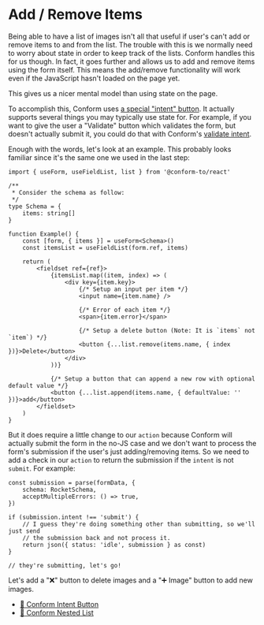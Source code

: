 # Add / Remove Items

Being able to have a list of images isn't all that useful if user's can't add
or remove items to and from the list. The trouble with this is we normally need
to worry about state in order to keep track of the lists. Conform handles this
for us though. In fact, it goes further and allows us to add and remove items
using the form itself. This means the add/remove functionality will work even
if the JavaScript hasn't loaded on the page yet.

This gives us a nicer mental model than using state on the page.

To accomplish this, Conform uses
[a special "intent" button](https://conform.guide/intent-button). It actually
supports several things you may typically use state for. For example, if you
want to give the user a "Validate" button which validates the form, but doesn't
actually submit it, you could do that with Conform's
[validate intent](https://conform.guide/intent-button#validation).

Enough with the words, let's look at an example. This probably looks familiar
since it's the same one we used in the last step:

```tsx lines=25,30
import { useForm, useFieldList, list } from '@conform-to/react'

/**
 * Consider the schema as follow:
 */
type Schema = {
	items: string[]
}

function Example() {
	const [form, { items }] = useForm<Schema>()
	const itemsList = useFieldList(form.ref, items)

	return (
		<fieldset ref={ref}>
			{itemsList.map((item, index) => (
				<div key={item.key}>
					{/* Setup an input per item */}
					<input name={item.name} />

					{/* Error of each item */}
					<span>{item.error}</span>

					{/* Setup a delete button (Note: It is `items` not `item`) */}
					<button {...list.remove(items.name, { index })}>Delete</button>
				</div>
			))}

			{/* Setup a button that can append a new row with optional default value */}
			<button {...list.append(items.name, { defaultValue: '' })}>add</button>
		</fieldset>
	)
}
```

But it does require a little change to our `action` because Conform will
actually submit the form in the no-JS case and we don't want to process the
form's submission if the user's just adding/removing items. So we need to add
a check in our `action` to return the submission if the `intent` is not `submit`.
For example:

```tsx
const submission = parse(formData, {
	schema: RocketSchema,
	acceptMultipleErrors: () => true,
})

if (submission.intent !== 'submit') {
	// I guess they're doing something other than submitting, so we'll just send
	// the submission back and not process it.
	return json({ status: 'idle', submission } as const)
}

// they're submitting, let's go!
```

Let's add a "❌" button to delete images and a "➕ Image" button to add new
images.

- [📜 Conform Intent Button](https://conform.guide/intent-button)
- [📜 Conform Nested List](https://conform.guide/complex-structures#nested-list)

